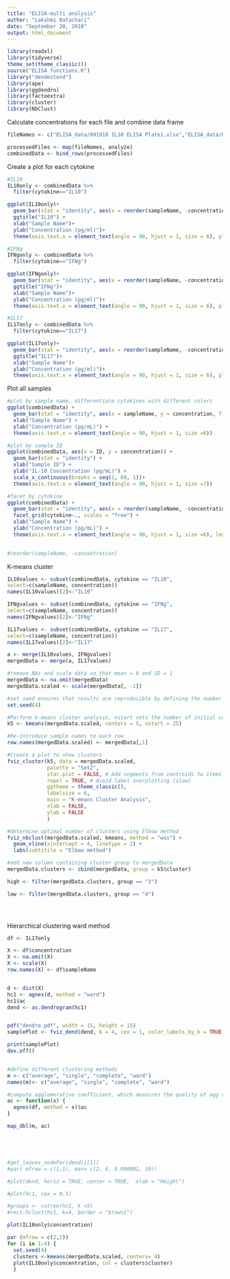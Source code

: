 ```yaml
---
title: "ELISA-multi analysis"
author: "Lakshmi Batachari"
date: "September 20, 2018"
output: html_document
---
```


```r
library(readxl)
library(tidyverse)
theme_set(theme_classic())
source("ELISA functions.R")
library("dendextend")
library(ape)
library(ggdendro)
library(factoextra)
library(cluster)
library(NbClust)
```

Calculate concentrations for each file and combine data frame
```r
fileNames <- c("ELISA_data/091918 IL10 ELISA Plate1.xlsx","ELISA_data/091918 IL10 ELISA Plate2.xlsx", "ELISA_data/092518 IFNg ELISA Plate1.xlsx", "ELISA_data/092518 IFNg ELISA Plate2.xlsx", "ELISA_data/092518 IL17 ELISA Plate1.xlsx", "ELISA_data/092518 IL17 ELISA Plate2.xlsx")

processedFiles <- map(fileNames, analyze)
combinedData <- bind_rows(processedFiles)
```

Create a plot for each cytokine

```r
#IL10 
IL10only <- combinedData %>%
  filter(cytokine=="IL10")

ggplot(IL10only)+
  geom_bar(stat = "identity", aes(x = reorder(sampleName, -concentration), y = concentration)) +
  ggtitle("IL10") +
  xlab("Sample Name")+
  ylab("Concentration (pg/ml)")+
  theme(axis.text.x = element_text(angle = 90, hjust = 1, size = 6), plot.title = element_text(hjust = .5))

#IFNg
IFNgonly <- combinedData %>%
  filter(cytokine=="IFNg")

ggplot(IFNgonly)+
  geom_bar(stat = "identity", aes(x = reorder(sampleName, -concentration), y = concentration)) +
  ggtitle("IFNg")+
  xlab("Sample Name")+
  ylab("Concentration (pg/ml)")+
  theme(axis.text.x = element_text(angle = 90, hjust = 1, size = 6), plot.title=element_text(hjust = .5))

#IL17
IL17only <- combinedData %>%
  filter(cytokine=="IL17")

ggplot(IL17only)+
  geom_bar(stat = "identity", aes(x = reorder(sampleName, -concentration), y = concentration)) +
  ggtitle("IL17")+
  xlab("Sample Name")+
  ylab("Concentration (pg/ml)")+
  theme(axis.text.x = element_text(angle = 90, hjust = 1, size = 6), plot.title=element_text(hjust = .5))

```



Plot all samples
```r

#plot by sample name, differentiate cytokines with different colors
ggplot(combinedData) + 
  geom_bar(stat = "identity", aes(x = sampleName, y = concentration, fill = cytokine), position = "dodge") +
  xlab("Sample Name") +
  ylab("Concentration (pg/mL)") + 
  theme(axis.text.x = element_text(angle = 90, hjust = 1, size =6))

#plot by sample ID
ggplot(combinedData, aes(x = ID, y = concentration)) + 
  geom_bar(stat = "identity") +
  xlab("Sample ID") +
  ylab("IL-10 Concentration (pg/mL)") + 
  scale_x_continuous(breaks = seq(1, 60, 1))+
  theme(axis.text.x = element_text(angle = 90, hjust = 1, size =7))

#facet by cytokine
ggplot(combinedData) + 
  geom_bar(stat = "identity", aes(x = reorder(sampleName, -concentration), y = concentration, fill = factor(cytokine)))+
  facet_grid(cytokine~., scales = "free") +
  xlab("Sample Name") +
  ylab("Concentration (pg/mL)") + 
  theme(axis.text.x = element_text(angle = 90, hjust = 1, size =6), legend.position = "none") 

  
#reorder(sampleName, -concentration)
```

K-means cluster
```r
IL10values <- subset(combinedData, cytokine == "IL10", 
select=c(sampleName, concentration))
names(IL10values)[2]<-"IL10"

IFNgvalues <- subset(combinedData, cytokine == "IFNg", 
select=c(sampleName, concentration))
names(IFNgvalues)[2]<-"IFNg"

IL17values <- subset(combinedData, cytokine == "IL17", 
select=c(sampleName, concentration))
names(IL17values)[2]<-"IL17"

a <- merge(IL10values, IFNgvalues)
mergedData <- merge(a, IL17values)

#remove NAs and scale data so that mean = 0 and SD = 1
mergedData <- na.omit(mergedData)
mergedData.scaled <- scale(mergedData[, -1])

#set seed ensures that results are reproducible by defining the number of initial centroids
set.seed(4)

#Perform k-means cluster analysis, nstart sets the number of initial configurations before choosing optimal one
k5 <- kmeans(mergedData.scaled, centers = 5, nstart = 25)

#Re-introduce sample names to each row
row.names(mergedData.scaled) <- mergedData[,1]

#Create a plot to show clusters
fviz_cluster(k5, data = mergedData.scaled,
             palette = "Set2", 
             star.plot = FALSE, # Add segments from centroids to items
             repel = TRUE, # Avoid label overplotting (slow)
             ggtheme = theme_classic(), 
             labelsize = 6, 
             main = "K-means Cluster Analysis",
             xlab = FALSE,
             ylab = FALSE
             )

#determine optimal number of clusters using Elbow method
fviz_nbclust(mergedData.scaled, kmeans, method = "wss") +
  geom_vline(xintercept = 4, linetype = 2) +
  labs(subtitile = "Elbow method")

#add new column containing cluster group to mergedData
mergedData.clusters <- cbind(mergedData, group = k5$cluster)

high <- filter(mergedData.clusters, group == "3") 

low <- filter(mergedData.clusters, group == "4") 
 




```


Hierarchical clustering ward method
```r
df <- IL17only

X <- df$concentration
X <- na.omit(X)
X <- scale(X)
row.names(X) <- df$sampleName


d <- dist(X)
hc1 <- agnes(d, method = "ward")
hc1$ac
dend <- as.dendrogram(hc1)


pdf("dendro.pdf", width = 15, height = 15)
samplePlot <- fviz_dend(dend, k = 4, cex = 1, color_labels_by_k = TRUE,type = "circular")

print(samplePlot)
dev.off()


#define different clustering methods
m <- c("average", "single", "complete", "ward")
names(m)<- c("average", "single", "complete", "ward")

#compute agglomerative coefficient, which measures the quality of agg clustering
ac <- function(x) {
  agnes(df, method = x)$ac
}

map_dbl(m, ac)





#get_leaves_nodePar(dend)[[1]]
#par( mfrow = c(1,1), mar= c(2, 6, 0.000001, 10))

#plot(dend, horiz = TRUE, center = TRUE,  xlab = "Height")

#plot(hc1, cex = 0.5)

#groups <- cutree(hc1, k =5)
#rect.hclust(hc1, k=4, border = "brown1")
```

```r

plot(IL10only$concentration)

par (mfrow = c(2,2)) 
for (i in 1:4) {
  set.seed(4)
  clusters <-kmeans(mergedData.scaled, centers= 4) 
  plot(IL10only$concentration, col = clusters$cluster)
  }

```


